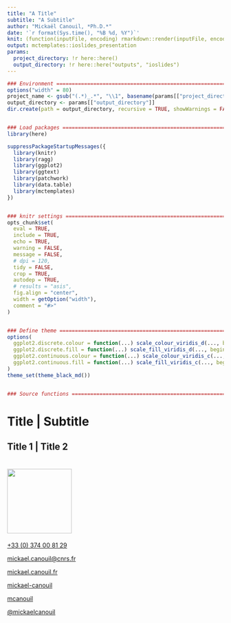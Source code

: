 ```yaml
---
title: "A Title"
subtitle: "A Subtitle"
author: "Mickaël Canouil, *Ph.D.*"
date: '`r format(Sys.time(), "%B %d, %Y")`'
knit: (function(inputFile, encoding) rmarkdown::render(inputFile, encoding = encoding, output_dir = here::here("docs"), intermediates_dir = here::here("outputs", gsub("\\.[^.]+$", "", basename(inputFile)))))
output: mctemplates::ioslides_presentation
params:
  project_directory: !r here::here()
  output_directory: !r here::here("outputs", "ioslides")
---
```


```r
### Environment ====================================================================================
options("width" = 80)
project_name <- gsub("(.*)_.*", "\\1", basename(params[["project_directory"]]))
output_directory <- params[["output_directory"]]
dir.create(path = output_directory, recursive = TRUE, showWarnings = FALSE, mode = "0775")


### Load packages ==================================================================================
library(here)

suppressPackageStartupMessages({
  library(knitr)
  library(ragg)
  library(ggplot2)
  library(ggtext)
  library(patchwork)
  library(data.table)
  library(mctemplates)
})


### knitr settings =================================================================================
opts_chunk$set(
  eval = TRUE,
  include = TRUE,
  echo = TRUE,
  warning = FALSE,
  message = FALSE,
  # dpi = 120,
  tidy = FALSE,
  crop = TRUE,
  autodep = TRUE,
  # results = "asis",
  fig.align = "center",
  width = getOption("width"),
  comment = "#>"
)


### Define theme ===================================================================================
options(
  ggplot2.discrete.colour = function(...) scale_colour_viridis_d(..., begin = 0.15, end = 0.85),
  ggplot2.discrete.fill = function(...) scale_fill_viridis_d(..., begin = 0.15, end = 0.85),
  ggplot2.continuous.colour = function(...) scale_colour_viridis_c(..., begin = 0.15, end = 0.85),
  ggplot2.continuous.fill = function(...) scale_fill_viridis_c(..., begin = 0.15, end = 0.85)
)
theme_set(theme_black_md())


### Source functions ===============================================================================


```

# Title | Subtitle {.flexbox .vcenter}


## Title 1 | Title 2


# <img src="https://avatars1.githubusercontent.com/u/8896044?s=460&v=4" height = "150px" id = "picture"></img> {.flexbox .vcenter}

<div class="columns-2 auto-fadein">
  <a id="social" href="" target="_blank"><i class="fas fa-phone"></i> +33 (0) 374 00 81 29</a> 
    
  <a id="social" href="mailto:mickael.canouil@cnrs.fr" target="_blank"><i class="fas fa-envelope"></i> mickael.canouil@cnrs.fr</a> 

  <a id="social" href="http://mickael.canouil.fr" target="_blank"><i class="fas fa-home"></i> mickael.canouil.fr</a> 

  <a id="social" href="https://www.linkedin.com/in/mickael-canouil" target="_blank"><i class="fab fa-linkedin"></i> mickael-canouil</a> 

  <a id="social" href="https://github.com/mcanouil" target="_blank"><i class="fab fa-github"></i> mcanouil</a> 

  <a id="social" href="https://twitter.com/mickaelcanouil" target="_blank"><i class="fab fa-twitter"></i> @mickaelcanouil</a>
</div>
